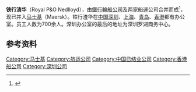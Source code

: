{{Refimprove|time=2021-2-20}}

'''铁行渣华'''（Royal P&O Nedlloyd），由[[鐵行輪船公司|鐵行輪船公司]]及{{link-en|渣华|Nedlloyd}}两家船運公司合并而成<ref>{{Cite journal|title=乘风破浪正其时——访铁行渣华(中国)船务有限公司董事长、总经理Peter Lee|author=吴明华|url=http://qikan.cqvip.com/Qikan/Article/Detail?id=1004359229|journal=中国远洋航务|issue=8|year=2002|page=7-8|issn=1673-6664}}</ref>，现已并入[[马士基|马士基]]（Maersk）。铁行渣华在[[中国|中国]][[深圳|深圳]]、[[上海|上海]]、[[青岛|青岛]]、[[香港|香港]]都有办公室。员工人数为700余人。深圳办公室的最后的地址为深圳罗湖商务中心。

== 参考资料 ==
{{Reflist}}{{公司小作品}}
[[Category:马士基|Category:马士基]]
[[Category:航运公司|Category:航运公司]]
[[Category:中国已结业公司|Category:中国已结业公司]]
[[Category:香港船公司|Category:香港船公司]]
[[Category:深圳公司|Category:深圳公司]]